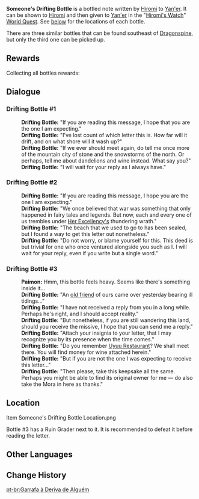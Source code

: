 {{Item Infobox
|id           = 100349
|image        = Item Drifting Bottle.png
|type         = Quest Items
|description  = A hefty bottle that came from drifting with the waves, carrying tokens of an old friendship and the hopes of being reunited.
|source1      = Found in [[Dragonspine]]
}}
'''Someone's Drifting Bottle''' is a bottled note written by [[Hiromi]] to [[Yan'er]]. It can be shown to [[Hiromi]] and then given to [[Yan'er]] in the "[[Hiromi's Watch]]" [[World Quest]]. See [[#Location|below]] for the locations of each bottle.

There are three similar bottles that can be found southeast of [[Dragonspine]], but only the third one can be picked up.

==Rewards==
Collecting all bottles rewards:
{{Card|Adventure EXP|200}}{{Card|Mora|7,928}}{{Card|Primogem|30}}

==Dialogue==
===Drifting Bottle #1===
{{Dialogue start}}
:'''Drifting Bottle:''' "If you are reading this message,  I hope that you are the one I am expecting."
:'''Drifting Bottle:''' "I've lost count of which letter this is. How far will it drift, and on what shore will it wash up?"
:'''Drifting Bottle:''' "If we ever should meet again, do tell me once more of the mountain city of stone and the snowstorms of the north. Or perhaps, tell me about dandelions and wine instead. What say you?"
:'''Drifting Bottle:''' "I will wait for your reply as I always have."
{{Dialogue end}}

===Drifting Bottle #2===
{{Dialogue start}}
:'''Drifting Bottle:''' "If you are reading this message, I hope you are the one I am expecting."
:'''Drifting Bottle:''' "We once believed that war was something that only happened in fairy tales and legends. But now, each and every one of us trembles under [[Ei|Her Excellency's]] thundering wrath."
:'''Drifting Bottle:''' "The beach that we used to go to has been sealed, but I found a way to get this letter out nonetheless."
:'''Drifting Bottle:''' "Do not worry, or blame yourself for this. This deed is but trivial for one who once ventured alongside you such as I. I will wait for your reply, even if you write but a single word."
{{Dialogue end}}

===Drifting Bottle #3===
{{Dialogue start}}
:'''Paimon:''' Hmm, this bottle feels heavy. Seems like there's something inside it...
:'''Drifting Bottle:''' "An [[Shun|old friend]] of ours came over yesterday bearing ill tidings..."
:'''Drifting Bottle:''' "I have not received a reply from you in a long while. Perhaps he's right, and I should accept reality."
:'''Drifting Bottle:''' "But nonetheless, if you are still wandering this land, should you receive the missive, I hope that you can send me a reply."
:'''Drifting Bottle:''' "Attach your insignia to your letter, that I may recognize you by its presence when the time comes."
:'''Drifting Bottle:''' "Do you remember [[Uyuu Restaurant]]? We shall meet there. You will find money for wine attached herein."
:'''Drifting Bottle:''' "But if you are not the one I was expecting to receive this letter..."
:'''Drifting Bottle:''' "Then please, take this keepsake all the same. Perhaps you might be able to find its original owner for me &mdash; do also take the Mora in here as thanks."
{{Dialogue end}}

==Location==
<gallery hideaddbutton="true" captionalign="center">
Item Someone's Drifting Bottle Location.png
</gallery>
Bottle #3 has a Ruin Grader next to it. It is recommended to defeat it before reading the letter.

==Other Languages==
{{Other Languages
|default_hidden = 1
|en      = Someone's Drifting Bottle
|zhs     = 某人的漂流瓶
|zhs_rm  = Mǒu Rén de Piāoliú Píng
|zht     = 某人的漂流瓶
|zht_rm  = Mǒu Rén de Piāoliú Píng
|ja      = ある人の漂流瓶
|ja_rm   = Aru Hito no Hyouryuu Bin
|ko      = 누군가의 해류병
|ko_rm   = Nugunga-ui Haeryubyeong
|es      = Botella a la deriva
|fr      = Bouteille abandonnée
|ru      = Чья-то дрейфующая бутылка
|th      = Someone's Drifting Bottle
|vi      = Bình trôi của ai đó
|de      = Flaschenpost eines Unbekannten
|id      = Botol Hanyut Milik Seseorang
|pt      = Garrafa à Deriva de Alguém
}}

==Change History==
{{Change History|1.2}}

[[pt-br:Garrafa à Deriva de Alguém]]